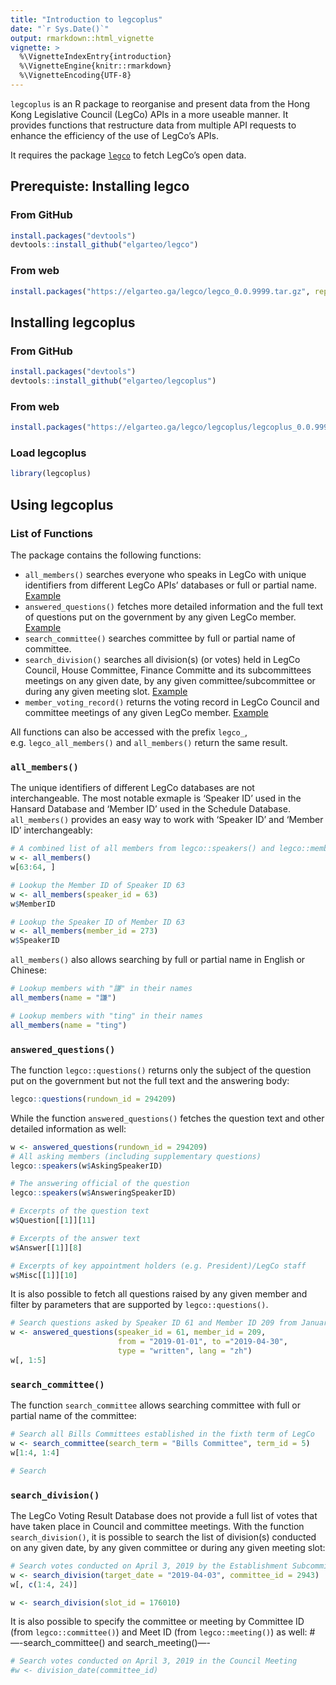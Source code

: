 ```yaml
---
title: "Introduction to legcoplus"
date: "`r Sys.Date()`"
output: rmarkdown::html_vignette
vignette: >
  %\VignetteIndexEntry{introduction}
  %\VignetteEngine{knitr::rmarkdown}
  %\VignetteEncoding{UTF-8}
---
```


`legcoplus` is an R package to reorganise and present data from the Hong Kong Legislative Council (LegCo)
APIs in a more useable manner. It provides functions that restructure data from multiple API requests to 
enhance the efficiency of the use of LegCo's APIs.

It requires the package [`legco`]("https://elgarteo.ga/legco/) to fetch LegCo's open data.

## Prerequiste: Installing legco

### From GitHub

```r
install.packages("devtools")
devtools::install_github("elgarteo/legco")
```

### From web

```r
install.packages("https://elgarteo.ga/legco/legco_0.0.9999.tar.gz", repos = NULL, type = "source")
```

## Installing legcoplus

### From GitHub

```r
install.packages("devtools")
devtools::install_github("elgarteo/legcoplus")
```

### From web

```r
install.packages("https://elgarteo.ga/legco/legcoplus/legcoplus_0.0.9999.tar.gz", repos = NULL, type = "source")
```

### Load legcoplus

```r
library(legcoplus)
```

## Using legcoplus

### List of Functions

The package contains the following functions:

* `all_members()` searches everyone who speaks in LegCo with unique identifiers from different LegCo APIs'
databases or full or partial name. [Example](#all_members)
* `answered_questions()` fetches more detailed information and the full text of questions put on the government
by any given LegCo member. [Example](#answered_questions)
* `search_committee()` searches committee by full or partial name of committee.
* `search_division()` searches all division(s) (or votes) held in LegCo Council, House Committee,
Finance Committe and its subcommittees meetings on any given date, by any given committee/subcommittee
or during any given meeting slot. [Example](#search_division)
* `member_voting_record()` returns the voting record in LegCo Council and committee meetings of any given
LegCo member. [Example](#member_voting_record)

All functions can also be accessed with the prefix `legco_`, e.g. `legco_all_members()` and `all_members()`
return the same result.

### `all_members()` {#all_members}

The unique identifiers of different LegCo databases are not interchangeable. The most notable exmaple is 
'Speaker ID' used in the Hansard Database and 'Member ID' used in the Schedule Database. `all_members()` 
provides an easy way to work with 'Speaker ID' and 'Member ID' interchangeably:

```r
# A combined list of all members from legco::speakers() and legco::member()
w <- all_members()
w[63:64, ]

# Lookup the Member ID of Speaker ID 63
w <- all_members(speaker_id = 63)
w$MemberID

# Lookup the Speaker ID of Member ID 63
w <- all_members(member_id = 273)
w$SpeakerID
```

`all_members()` also allows searching by full or partial name in English or Chinese:

```r
# Lookup members with "謙" in their names
all_members(name = "謙")

# Lookup members with "ting" in their names
all_members(name = "ting")

```

### `answered_questions()` {#answered_questions}

The function `legco::questions()` returns only the subject of the question put on the government 
but not the full text and the answering body:

```r
legco::questions(rundown_id = 294209)
```

While the function `answered_questions()` fetches the question text and other detailed information as well:

```r
w <- answered_questions(rundown_id = 294209)
# All asking members (including supplementary questions)
legco::speakers(w$AskingSpeakerID)

# The answering official of the question
legco::speakers(w$AnsweringSpeakerID)

# Excerpts of the question text
w$Question[[1]][11]

# Excerpts of the answer text
w$Answer[[1]][8]

# Excerpts of key appointment holders (e.g. President)/LegCo staff
w$Misc[[1]][10]
```

It is also possible to fetch all questions raised by any given member and filter by parameters
that are supported by `legco::questions()`.

```r
# Search questions asked by Speaker ID 61 and Member ID 209 from January to April 2019 in Chinese
w <- answered_questions(speaker_id = 61, member_id = 209,
                        from = "2019-01-01", to ="2019-04-30",
                        type = "written", lang = "zh")
w[, 1:5]
```

### `search_committee()` {#search_committee}

The function `search_committee` allows searching committee with full or partial name of the committee:

```r
# Search all Bills Committees established in the fixth term of LegCo
w <- search_committee(search_term = "Bills Committee", term_id = 5)
w[1:4, 1:4]

# Search 
```

### `search_division()` {#search_division}

The LegCo Voting Result Database does not provide a full list of votes that have taken place 
in Council and committee meetings. With the function `search_division()`, it is possible to 
search the list of division(s) conducted on any given date, by any given committee or during
any given meeting slot:

```r
# Search votes conducted on April 3, 2019 by the Establishment Subcommittee
w <- search_division(target_date = "2019-04-03", committee_id = 2943)
w[, c(1:4, 24)]

w <- search_division(slot_id = 176010)
```

It is also possible to specify the committee or meeting by Committee ID
(from `legco::committee()`) and Meet ID (from `legco::meeting()`) as well:
#----search_committee() and search_meeting()----

```r
# Search votes conducted on April 3, 2019 in the Council Meeting
#w <- division_date(committee_id)

```